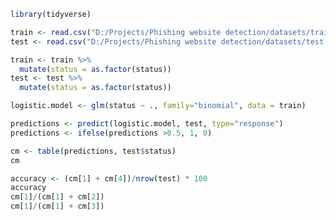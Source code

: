```r
library(tidyverse)
```

```r
train <- read.csv("D:/Projects/Phishing website detection/datasets/train.csv")
test <- read.csv("D:/Projects/Phishing website detection/datasets/test.csv")
```

```r
train <- train %>% 
  mutate(status = as.factor(status))
test <- test %>% 
  mutate(status = as.factor(status))
```

```r
logistic.model <- glm(status ~ ., family="binomial", data = train)
```

```r
predictions <- predict(logistic.model, test, type="response")
predictions <- ifelse(predictions >0.5, 1, 0)
```

```r
cm <- table(predictions, test$status)
cm
```
```r
accuracy <- (cm[1] + cm[4])/nrow(test) * 100
accuracy
cm[1]/(cm[1] + cm[2])
cm[1]/(cm[1] + cm[3])
```

